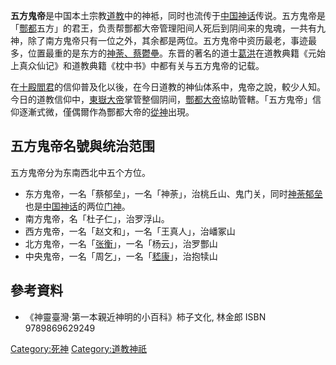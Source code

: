 
'''五方鬼帝'''是中国本土宗教[[道教|道教]]中的神袛，同时也流传于[[中国神话|中国神话]]传说。五方鬼帝是「[[酆都|酆都]]五方」的君王，负责帮酆都大帝管理阳间人死后到阴间来的鬼魂，一共有九神，除了南方鬼帝只有一位之外，其余都是两位。五方鬼帝中资历最老，事迹最多，位置最重的是东方的[[神荼鬱壘|神荼、蔡鬱壘]]。东晋的著名的道士[[葛洪|葛洪]]在道教典籍《元始上真众仙记》和道教典籍《枕中书》中都有关与五方鬼帝的记载。

在[[十殿閻君|十殿閻君]]的信仰普及化以後，在今日道教的神仙体系中，鬼帝之說，較少人知。今日的道教信仰中，[[東嶽大帝|東嶽大帝]]掌管整個阴间，[[酆都大帝|酆都大帝]]協助管轄。「五方鬼帝」信仰逐漸式微，僅偶爾作為酆都大帝的[[從神|從神]]出現。

==五方鬼帝名號與统治范围==
五方鬼帝分为东南西北中五个方位。
*东方鬼帝，一名「蔡郁垒」，一名「神荼」，治桃丘山、鬼门关，同时[[神荼郁垒|神荼郁垒]]也是[[中国神话|中国神话]]的两位[[门神|门神]]。
*南方鬼帝，名「杜子仁」，治罗浮山。
*西方鬼帝，一名「赵文和」，一名「王真人」，治嶓冢山
*北方鬼帝，一名「[[张衡|张衡]]」，一名「杨云」，治罗酆山
*中央鬼帝，一名「周乞」，一名「[[嵇康|嵇康]]」，治抱犊山

==參考資料==
*《神靈臺灣‧第一本親近神明的小百科》柿子文化, 林金郎 ISBN 9789869629249

[[Category:死神|Category:死神]]
[[Category:道教神祇|Category:道教神祇]]